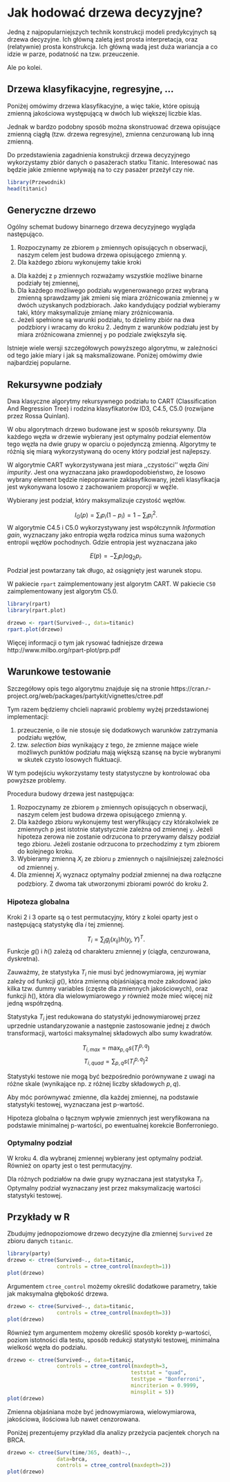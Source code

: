 # Jak hodować drzewa decyzyjne?

Jedną z najpopularniejszych technik konstrukcji modeli predykcyjnych są drzewa decyzyjne. 
Ich główną zaletą jest prosta interpretacja, oraz (relatywnie) prosta konstrukcja.
Ich główną wadą jest duża wariancja a co idzie w parze, podatność na tzw. przeuczenie.

Ale po kolei.

## Drzewa klasyfikacyjne, regresyjne, ...

Poniżej omówimy drzewa klasyfikacyjne, a więc takie, które opisują zmienną jakościowa występującą w dwóch lub większej liczbie klas.  

Jednak w bardzo podobny sposób można skonstruować drzewa opisujące zmienną ciągłą (tzw. drzewa regresyjne), zmienna cenzurowaną lub inną zmienną.

Do przedstawienia zagadnienia konstrukcji drzewa decyzyjnego wykorzystamy zbiór danych o pasażerach statku Titanic. Interesować nas będzie jakie zmienne wpływają na to czy pasażer przeżył czy nie.

```r
library(Przewodnik)
head(titanic)
```


## Generyczne drzewo

Ogólny schemat budowy binarnego drzewa decyzyjnego wygląda następująco.

1. Rozpoczynamy ze zbiorem `p` zmiennych opisujących n obserwacji, naszym celem jest budowa drzewa opisującego zmienną y.
2. Dla każdego zbioru wykonujemy takie kroki
  a. Dla każdej z `p` zmiennych rozważamy wszystkie możliwe binarne podziały tej zmiennej,
  b. Dla każdego możliwego podziału wygenerowanego przez wybraną zmienną sprawdzamy jak zmieni się miara zróżnicowania zmiennej `y` w dwóch uzyskanych podzbiorach. Jako kandydujący podział wybieramy taki, który maksymalizuje zmianę miary zróżnicowania.
  c. Jeżeli spełnione są warunki podziału, to dzielimy zbiór na dwa podzbiory i wracamy do kroku 2. Jednym z warunków podziału jest by miara zróżnicowana zmiennej `y` po podziale zwiększyła się.

Istnieje wiele wersji szczegółowych powyższego algorytmu, w zależności od tego jakie miary i jak są maksmalizowane. Poniżej omówimy dwie najbardziej popularne.

## Rekursywne podziały

Dwa klasyczne algorytmy rekursywnego podziału to CART (Classification And Regression Tree) i rodzina klasyfikatorów ID3, C4.5, C5.0 (rozwijane przez Rossa Quinlan). 

W obu algorytmach drzewo budowane jest w sposób rekursywny. Dla każdego węzła w drzewie wybierany jest optymalny podział elementów tego węzła na dwie grupy w oparciu o pojedynczą zmienną. Algorytmy te różnią się miarą wykorzystywaną do oceny który podział jest najlepszy.

W algorytmie CART wykorzystywana jest miara ,,czystości'' węzła *Gini impurity*. Jest ona wyznaczana jako prawdopodobieństwo, że losowo wybrany element będzie niepoprawnie zaklasyfikowany, jeżeli klasyfikacja jest wykonywana losowo z zachowaniem proporcji w węźle. 

Wybierany jest podział, który maksymalizuje czystość węzłów.

$$
I_G(p) = \sum_i p_i(1-p_i) = 1 - \sum_i p_i^2.
$$
W algorytmie C4.5 i C5.0 wykorzystywany jest współczynnik *Information gain*, wyznaczany jako entropia węzła rodzica minus suma ważonych entropii węzłów pochodnych. Gdzie entropia jest wyznaczana jako

$$
E(p) = - \sum_i p_i \log_2 p_i.
$$

Podział jest powtarzany tak długo, aż osiągnięty jest warunek stopu.

W pakiecie `rpart` zaimplementowany jest algorytm CART. W pakiecie `C50` zaimplementowany jest algorytm C5.0.

```r
library(rpart)
library(rpart.plot)

drzewo <- rpart(Survived~., data=titanic)
rpart.plot(drzewo)

```

Więcej informacji o tym jak rysować ładniejsze drzewa http://www.milbo.org/rpart-plot/prp.pdf

## Warunkowe testowanie

Szczegółowy opis tego algorytmu znajduje się na stronie
https://cran.r-project.org/web/packages/partykit/vignettes/ctree.pdf

Tym razem będziemy chcieli naprawić problemy wyżej przedstawionej implementacji:

1. przeuczenie, o ile nie stosuje się dodatkowych warunków zatrzymania podziału węzłów,
2. tzw. *selection bias* wynikający z tego, że zmienne mające wiele możliwych punktów podziału mają większą szansę na bycie wybranymi w skutek czysto losowych fluktuacji.

W tym podejściu wykorzystamy testy statystyczne by kontrolować oba powyższe problemy.

Procedura budowy drzewa jest następująca:

1. Rozpoczynamy ze zbiorem `p` zmiennych opisujących n obserwacji, naszym celem jest budowa drzewa opisującego zmienną y.
2. Dla każdego zbioru wykonujemy test weryfikujący czy którakolwiek ze zmiennych p jest istotnie statystycznie zależna od zmiennej `y`. Jeżeli hipoteza zerowa nie zostanie odrzucona to przerywamy dalszy podział tego zbioru. Jeżeli zostanie odrzucona to przechodzimy z tym zbiorem do kolejnego kroku.
3. Wybieramy zmienną $X_i$ ze zbioru `p` zmiennych o najsilniejszej zależności od zmiennej `y`. 
4. Dla zmiennej $X_i$ wyznacz optymalny podział zmiennej na dwa rozłączne podzbiory. Z dwoma tak utworzonymi zbiorami powróć do kroku 2.

### Hipoteza globalna

Kroki 2 i 3 oparte są o test permutacyjny, który z kolei oparty jest o następującą statystykę dla $i$ tej zmiennej.

$$
T_i = \sum_j g_j(x_{ij})h(y_j, Y)^T.
$$
Funkcje $g()$ i $h()$ zależą od charakteru zmiennej $y$ (ciągła, cenzurowana, dyskretna). 

Zauważmy, że statystyka $T_i$ nie musi być jednowymiarowa, jej wymiar zależy od funkcji $g()$, która zmienną objaśniającą może zakodować jako kilka tzw. dummy variables (częste dla zmiennych jakościowych), oraz funkcji $h()$, która dla wielowymiarowego $y$ również może mieć więcej niż jedną współrzędną.

Statystyka $T_i$ jest redukowana do statystyki jednowymiarowej przez uprzednie ustandaryzowanie a następnie zastosowanie jednej z dwóch transformacji, wartości maksymalnej składowych albo sumy kwadratów.

$$
T_{i,max} = \max_{p,q} s(T_{i}^{p,q})
$$
$$
T_{i,quad} = \sum_{p,q} s(T_{i}^{p,q})^2
$$

Statystyki testowe nie mogą być bezpośrednio porównywane z uwagi na różne skale (wynikające np. z różnej liczby składowych $p,q$).

Aby móc porównywać zmienne, dla każdej zmiennej, na podstawie statystyki testowej, wyznaczana jest p-wartość. 

Hipoteza globalna o łącznym wpływie zmiennych jest weryfikowana na podstawie minimalnej p-wartości, po ewentualnej korekcie Bonferroniego.

### Optymalny podział

W kroku 4. dla wybranej zmiennej wybierany jest optymalny podział. Również on oparty jest o test permutacyjny. 

Dla różnych podziałów na dwie grupy wyznaczana jest statystyka $T_i$. Optymalny podział wyznaczany jest przez maksymalizację wartości statystyki testowej.


## Przykłady w R

Zbudujmy jednopoziomowe drzewo decyzyjne dla zmiennej `Survived` ze zbioru danych `titanic`.

```r
library(party)
drzewo <- ctree(Survived~., data=titanic, 
                controls = ctree_control(maxdepth=1))
plot(drzewo)
```

Argumentem `ctree_control` możemy określić dodatkowe parametry, takie jak maksymalna głębokość drzewa.

```r
drzewo <- ctree(Survived~., data=titanic, 
                controls = ctree_control(maxdepth=3))
plot(drzewo)
```

Również tym argumentem możemy określić sposób korekty p-wartości, poziom istotności dla testu, sposób redukcji statystyki testowej, minimalna wielkość węzła do podziału.

```r
drzewo <- ctree(Survived~., data=titanic, 
                controls = ctree_control(maxdepth=3,
                                        teststat = "quad",
                                        testtype = "Bonferroni",
                                        mincriterion = 0.9999,
                                        minsplit = 5))
plot(drzewo)
```

Zmienna objaśniana może być jednowymiarowa, wielowymiarowa, jakościowa, ilościowa lub nawet cenzorowana.

Poniżej prezentujemy przykład dla analizy przeżycia pacjentek chorych na BRCA.

```r
drzewo <- ctree(Surv(time/365, death)~., 
                data=brca, 
                controls = ctree_control(maxdepth=2))
plot(drzewo)
```

